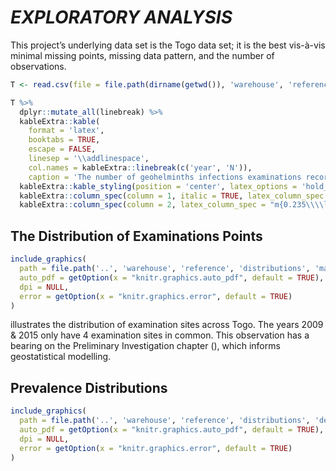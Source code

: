 
# *EXPLORATORY ANALYSIS* \label{chapter:exploration}

This project's underlying data set is the Togo data set; it is the best vis-&agrave;-vis minimal missing points, missing data pattern, and the number of observations.

```r
T <- read.csv(file = file.path(dirname(getwd()), 'warehouse', 'reference', 'frequencies', 'timeFrequencies.csv'))

T %>%
  dplyr::mutate_all(linebreak) %>%
  kableExtra::kable(
    format = 'latex',
    booktabs = TRUE,
    escape = FALSE,
    linesep = '\\addlinespace',
    col.names = kableExtra::linebreak(c('year', 'N')),
    caption = 'The number of geohelminths infections examinations records per year. N denotes number of records.') %>%
  kableExtra::kable_styling(position = 'center', latex_options = 'hold_position', font_size = 7, full_width = FALSE) %>%
  kableExtra::column_spec(column = 1, italic = TRUE, latex_column_spec = "l") %>%
  kableExtra::column_spec(column = 2, latex_column_spec = "m{0.235\\\\linewidth}l", latex_valign = 'm')

```

## The Distribution of Examinations Points

```r
include_graphics(
  path = file.path('..', 'warehouse', 'reference', 'distributions', 'mapDistributions.pdf'),
  auto_pdf = getOption(x = "knitr.graphics.auto_pdf", default = TRUE),
  dpi = NULL,
  error = getOption(x = "knitr.graphics.error", default = TRUE)
)
```

\cref{fig:F0001} illustrates the distribution of examination sites across Togo.  The years $2009$ & $2015$ only have $4$ examination sites in common.  This observation has a bearing on the Preliminary Investigation chapter (\Cref{chapter:preliminary}), which informs geostatistical modelling.


## Prevalence Distributions

```r
include_graphics(
  path = file.path('..', 'warehouse', 'reference', 'distributions', 'densityDistributions.pdf'),
  auto_pdf = getOption(x = "knitr.graphics.auto_pdf", default = TRUE),
  dpi = NULL,
  error = getOption(x = "knitr.graphics.error", default = TRUE)
)
```
